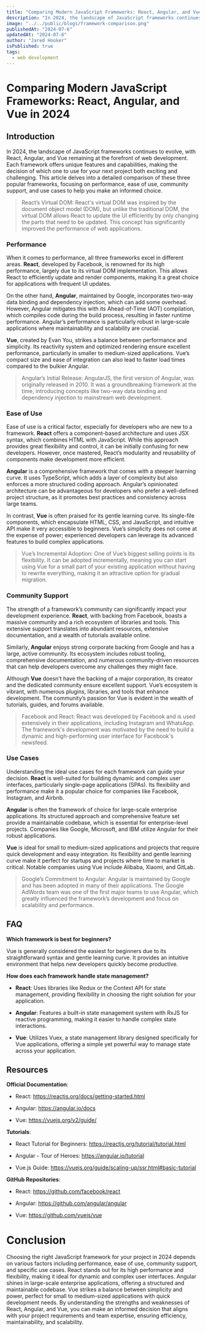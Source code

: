 ```yaml
---
title: "Comparing Modern JavaScript Frameworks: React, Angular, and Vue in 2024"
description: "In 2024, the landscape of JavaScript frameworks continues to evolve, with React, Angular, and Vue remaining at the forefront of web development."
image: "../../public/blogs/framework-comparison.png"
publishedAt: "2024-07-6"
updatedAt: "2024-07-6"
author: "Jared Hooker"
isPublished: true
tags: 
  - web development
---
```


# Comparing Modern JavaScript Frameworks: React, Angular, and Vue in 2024

## Introduction

In 2024, the landscape of JavaScript frameworks continues to evolve, with React, Angular, and Vue remaining at the forefront of web development. Each framework offers unique features and capabilities, making the decision of which one to use for your next project both exciting and challenging. This article delves into a detailed comparison of these three popular frameworks, focusing on performance, ease of use, community support, and use cases to help you make an informed choice.

>React’s Virtual DOM: React's virtual DOM was inspired by the document object model (DOM), but unlike the traditional DOM, the virtual DOM allows React to update the UI efficiently by only changing the parts that need to be updated. This concept has significantly improved the performance of web applications.
>

### Performance

When it comes to performance, all three frameworks excel in different areas. **React**, developed by Facebook, is renowned for its high performance, largely due to its virtual DOM implementation. This allows React to efficiently update and render components, making it a great choice for applications with frequent UI updates.

On the other hand, **Angular**, maintained by Google, incorporates two-way data binding and dependency injection, which can add some overhead. However, Angular mitigates this with its Ahead-of-Time (AOT) compilation, which compiles code during the build process, resulting in faster runtime performance. Angular’s performance is particularly robust in large-scale applications where maintainability and scalability are crucial.

**Vue**, created by Evan You, strikes a balance between performance and simplicity. Its reactivity system and optimized rendering ensure excellent performance, particularly in smaller to medium-sized applications. Vue’s compact size and ease of integration can also lead to faster load times compared to the bulkier Angular.

>Angular’s Initial Release: AngularJS, the first version of Angular, was originally released in 2010. It was a groundbreaking framework at the time, introducing concepts like two-way data binding and dependency injection to mainstream web development.
>

### Ease of Use

Ease of use is a critical factor, especially for developers who are new to a framework. **React** offers a component-based architecture and uses JSX syntax, which combines HTML with JavaScript. While this approach provides great flexibility and control, it can be initially confusing for new developers. However, once mastered, React’s modularity and reusability of components make development more efficient.

**Angular** is a comprehensive framework that comes with a steeper learning curve. It uses TypeScript, which adds a layer of complexity but also enforces a more structured coding approach. Angular’s opinionated architecture can be advantageous for developers who prefer a well-defined project structure, as it promotes best practices and consistency across large teams.

In contrast, **Vue** is often praised for its gentle learning curve. Its single-file components, which encapsulate HTML, CSS, and JavaScript, and intuitive API make it very accessible to beginners. Vue’s simplicity does not come at the expense of power; experienced developers can leverage its advanced features to build complex applications.

>Vue’s Incremental Adoption: One of Vue’s biggest selling points is its flexibility. It can be adopted incrementally, meaning you can start using Vue for a small part of your existing application without having to rewrite everything, making it an attractive option for gradual migration.
>

### Community Support

The strength of a framework’s community can significantly impact your development experience. **React**, with backing from Facebook, boasts a massive community and a rich ecosystem of libraries and tools. This extensive support translates into abundant resources, extensive documentation, and a wealth of tutorials available online.

Similarly, **Angular** enjoys strong corporate backing from Google and has a large, active community. Its ecosystem includes robust tooling, comprehensive documentation, and numerous community-driven resources that can help developers overcome any challenges they might face.

Although **Vue** doesn’t have the backing of a major corporation, its creator and the dedicated community ensure excellent support. Vue’s ecosystem is vibrant, with numerous plugins, libraries, and tools that enhance development. The community’s passion for Vue is evident in the wealth of tutorials, guides, and forums available.

>Facebook and React: React was developed by Facebook and is used extensively in their applications, including Instagram and WhatsApp. The framework's development was motivated by the need to build a dynamic and high-performing user interface for Facebook's newsfeed.
>

### Use Cases

Understanding the ideal use cases for each framework can guide your decision. **React** is well-suited for building dynamic and complex user interfaces, particularly single-page applications (SPAs). Its flexibility and performance make it a popular choice for companies like Facebook, Instagram, and Airbnb.

**Angular** is often the framework of choice for large-scale enterprise applications. Its structured approach and comprehensive feature set provide a maintainable codebase, which is essential for enterprise-level projects. Companies like Google, Microsoft, and IBM utilize Angular for their robust applications.

**Vue** is ideal for small to medium-sized applications and projects that require quick development and easy integration. Its flexibility and gentle learning curve make it perfect for startups and projects where time to market is critical. Notable companies using Vue include Alibaba, Xiaomi, and GitLab.

>Google’s Commitment to Angular: Angular is maintained by Google and has been adopted in many of their applications. The Google AdWords team was one of the first major teams to use Angular, which greatly influenced the framework’s development and focus on scalability and performance.
>

## FAQ

**Which framework is best for beginners?**

Vue is generally considered the easiest for beginners due to its straightforward syntax and gentle learning curve. It provides an intuitive environment that helps new developers quickly become productive.

**How does each framework handle state management?**

- **React**: Uses libraries like Redux or the Context API for state management, providing flexibility in choosing the right solution for your application.

- **Angular**: Features a built-in state management system with RxJS for reactive programming, making it easier to handle complex state interactions.

- **Vue**: Utilizes Vuex, a state management library designed specifically for Vue applications, offering a simple yet powerful way to manage state across your application.

## Resources

**Official Documentation**:

- React: https://reactjs.org/docs/getting-started.html

- Angular: https://angular.io/docs

- Vue: https://vuejs.org/v2/guide/

**Tutorials**:

- React Tutorial for Beginners: https://reactjs.org/tutorial/tutorial.html

- Angular - Tour of Heroes: https://angular.io/tutorial

- Vue.js Guide: https://vuejs.org/guide/scaling-up/ssr.html#basic-tutorial

**GitHub Repositories**:

- React: https://github.com/facebook/react

- Angular: https://github.com/angular/angular

- Vue: https://github.com/vuejs/vue

# Conclusion

Choosing the right JavaScript framework for your project in 2024 depends on various factors including performance, ease of use, community support, and specific use cases. React stands out for its high performance and flexibility, making it ideal for dynamic and complex user interfaces. Angular shines in large-scale enterprise applications, offering a structured and maintainable codebase. Vue strikes a balance between simplicity and power, perfect for small to medium-sized applications with quick development needs. By understanding the strengths and weaknesses of React, Angular, and Vue, you can make an informed decision that aligns with your project requirements and team expertise, ensuring efficiency, maintainability, and scalability.